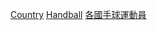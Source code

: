{{Categories by country|nocat}}
{{Parent category}}

[[Category:奧運手球運動員|Country]]
[[Category:夏季奧運各國各項目運動員|Handball]]
[[Category:各國手球運動員|]]